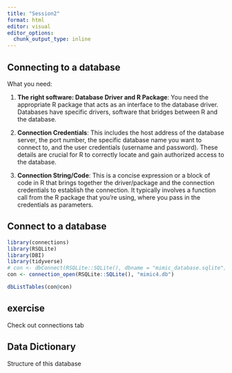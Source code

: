 ```yaml
---
title: "Session2"
format: html
editor: visual
editor_options: 
  chunk_output_type: inline
---
```


## Connecting to a database

What you need:

1.  **The right software: Database Driver and R Package**: You need the appropriate R package that acts as an interface to the database driver. Databases have specific drivers, software that bridges between R and the database.

2.  **Connection Credentials**: This includes the host address of the database server, the port number, the specific database name you want to connect to, and the user credentials (username and password). These details are crucial for R to correctly locate and gain authorized access to the database.

3.  **Connection String/Code**: This is a concise expression or a block of code in R that brings together the driver/package and the connection credentials to establish the connection. It typically involves a function call from the R package that you're using, where you pass in the credentials as parameters.

## Connect to a database

```r
library(connections)
library(RSQLite)
library(DBI)
library(tidyverse)
# con <- dbConnect(RSQLite::SQLite(), dbname = "mimic_database.sqlite")
con <- connection_open(RSQLite::SQLite(), "mimic4.db")
```

```r
dbListTables(con@con)
```

## exercise

Check out connections tab

## Data Dictionary

Structure of this database
